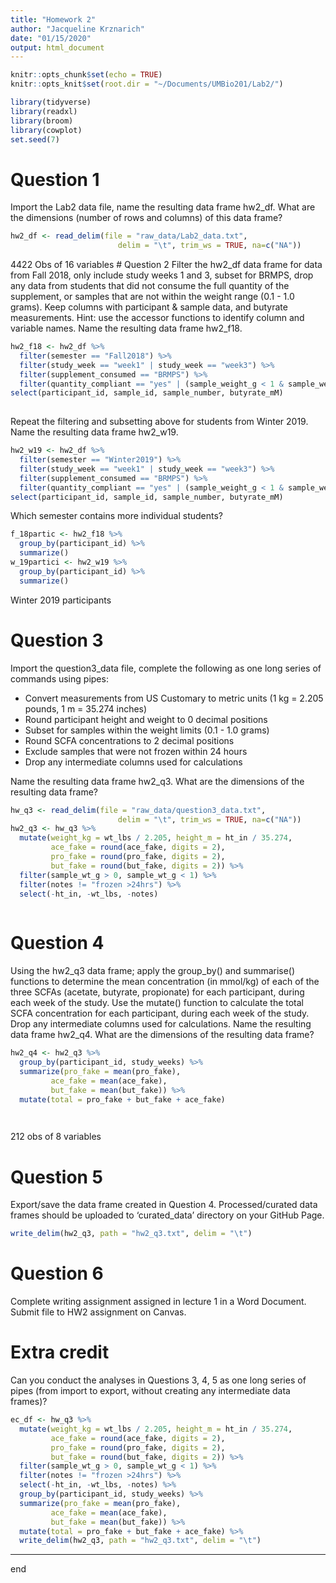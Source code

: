 ```yaml
---
title: "Homework 2"
author: "Jacqueline Krznarich"
date: "01/15/2020"
output: html_document
---
```


```r
knitr::opts_chunk$set(echo = TRUE)
knitr::opts_knit$set(root.dir = "~/Documents/UMBio201/Lab2/")
```

```r
library(tidyverse)
library(readxl)
library(broom)
library(cowplot)
set.seed(7)
```

# Question 1
Import the Lab2 data file, name the resulting data frame hw2_df. What are the dimensions (number of rows and columns) of this data frame?
```r
hw2_df <- read_delim(file = "raw_data/Lab2_data.txt", 
                        delim = "\t", trim_ws = TRUE, na=c("NA"))
```
4422 Obs of 16 variables
# Question 2
Filter the hw2_df data frame for data from Fall 2018, only include study weeks 1 and 3, subset for BRMPS, drop any data from students that did not consume the full quantity of the supplement, or samples that are not within the weight range (0.1 - 1.0 grams). Keep columns with participant & sample data, and butyrate measurements. Hint: use the accessor functions to identify column and variable names. Name the resulting data frame hw2_f18. 
```r
hw2_f18 <- hw2_df %>% 
  filter(semester == "Fall2018") %>%
  filter(study_week == "week1" | study_week == "week3") %>%
  filter(supplement_consumed == "BRMPS") %>%
  filter(quantity_compliant == "yes" | (sample_weight_g < 1 & sample_weight_g > 0)) %>%
select(participant_id, sample_id, sample_number, butyrate_mM)
  

```

Repeat the filtering and subsetting above for students from Winter 2019. Name the resulting data frame hw2_w19. 
```r
hw2_w19 <- hw2_df %>% 
  filter(semester == "Winter2019") %>%
  filter(study_week == "week1" | study_week == "week3") %>%
  filter(supplement_consumed == "BRMPS") %>%
  filter(quantity_compliant == "yes" | (sample_weight_g < 1 & sample_weight_g > 0)) %>%
select(participant_id, sample_id, sample_number, butyrate_mM)
```

Which semester contains more individual students?
```r
f_18partic <- hw2_f18 %>%
  group_by(participant_id) %>%
  summarize()
w_19partici <- hw2_w19 %>%
  group_by(participant_id) %>%
  summarize()
```
Winter 2019 participants

# Question 3
Import the question3_data file, complete the following as one long series of commands using pipes: 

* Convert measurements from US Customary to metric units (1 kg = 2.205 pounds, 1 m = 35.274 inches)
* Round participant height and weight to 0 decimal positions
* Subset for samples within the weight limits (0.1 - 1.0 grams)
* Round SCFA concentrations to 2 decimal positions
* Exclude samples that were not frozen within 24 hours
* Drop any intermediate columns used for calculations 

Name the resulting data frame hw2_q3. What are the dimensions of the resulting data frame? 
```r
hw_q3 <- read_delim(file = "raw_data/question3_data.txt", 
                        delim = "\t", trim_ws = TRUE, na=c("NA")) 
hw2_q3 <- hw_q3 %>%
  mutate(weight_kg = wt_lbs / 2.205, height_m = ht_in / 35.274, 
         ace_fake = round(ace_fake, digits = 2), 
         pro_fake = round(pro_fake, digits = 2), 
         but_fake = round(but_fake, digits = 2)) %>%
  filter(sample_wt_g > 0, sample_wt_g < 1) %>%
  filter(notes != "frozen >24hrs") %>%
  select(-ht_in, -wt_lbs, -notes)
  
```


# Question 4

Using the hw2_q3 data frame; apply the group_by() and summarise() functions to determine the mean concentration (in mmol/kg) of each of the three SCFAs (acetate, butyrate, propionate) for each participant, during each week of the study. Use the mutate() function to calculate the total SCFA concentration for each participant, during each week of the study. Drop any intermediate columns used for calculations. Name the resulting data frame hw2_q4. What are the dimensions of the resulting data frame?
```r
hw2_q4 <- hw2_q3 %>%
  group_by(participant_id, study_weeks) %>%
  summarize(pro_fake = mean(pro_fake),  
         ace_fake = mean(ace_fake), 
         but_fake = mean(but_fake)) %>%
  mutate(total = pro_fake + but_fake + ace_fake)

  
```
212 obs of 8 variables

# Question 5

Export/save the data frame created in Question 4. Processed/curated data frames should be uploaded to 'curated_data' directory on your GitHub Page.
```r
write_delim(hw2_q3, path = "hw2_q3.txt", delim = "\t")
```

# Question 6
Complete writing assignment assigned in lecture 1 in a Word Document. Submit file to HW2 assignment on Canvas. 


# Extra credit

Can you conduct the analyses in Questions 3, 4, 5 as one long series of pipes (from import to export, without creating any intermediate data frames)?
```r
ec_df <- hw_q3 %>%
  mutate(weight_kg = wt_lbs / 2.205, height_m = ht_in / 35.274, 
         ace_fake = round(ace_fake, digits = 2), 
         pro_fake = round(pro_fake, digits = 2), 
         but_fake = round(but_fake, digits = 2)) %>%
  filter(sample_wt_g > 0, sample_wt_g < 1) %>%
  filter(notes != "frozen >24hrs") %>%
  select(-ht_in, -wt_lbs, -notes) %>%
  group_by(participant_id, study_weeks) %>%
  summarize(pro_fake = mean(pro_fake),  
         ace_fake = mean(ace_fake), 
         but_fake = mean(but_fake)) %>%
  mutate(total = pro_fake + but_fake + ace_fake) %>%
  write_delim(hw2_q3, path = "hw2_q3.txt", delim = "\t")
```

-----
end